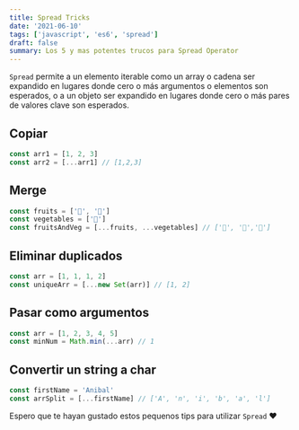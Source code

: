 ```yaml
---
title: Spread Tricks
date: '2021-06-10'
tags: ['javascript', 'es6', 'spread']
draft: false
summary: Los 5 y mas potentes trucos para Spread Operator
---
```


`Spread` permite a un elemento iterable como un array o cadena ser expandido en lugares donde cero o más argumentos o elementos son esperados, o a un objeto ser expandido en lugares donde cero o más pares de valores clave son esperados.

## Copiar

```javascript
const arr1 = [1, 2, 3]
const arr2 = [...arr1] // [1,2,3]
```

## Merge

```javascript
const fruits = ['🍉', '🍎']
const vegetables = ['🥕']
const fruitsAndVeg = [...fruits, ...vegetables] // ['🍉', '🍎','🥕']
```

## Eliminar duplicados

```javascript
const arr = [1, 1, 1, 2]
const uniqueArr = [...new Set(arr)] // [1, 2]
```

## Pasar como argumentos

```javascript
const arr = [1, 2, 3, 4, 5]
const minNum = Math.min(...arr) // 1
```

## Convertir un string a char

```javascript
const firstName = 'Anibal'
const arrSplit = [...firstName] // ['A', 'n', 'i', 'b', 'a', 'l']
```

Espero que te hayan gustado estos pequenos tips para utilizar `Spread` ❤️
